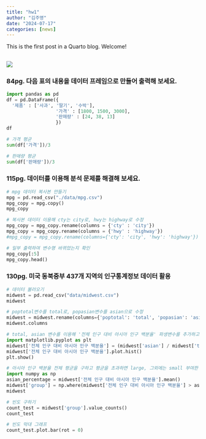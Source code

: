 ```yaml
---
title: "hw1"
author: "김주영"
date: "2024-07-17"
categories: [news]
---
```


This is the first post in a Quarto blog. Welcome!

![](busan.jpg)
---

### 84pg. 다음 표의 내용을 데이터 프레임으로 만들어 출력해 보세요.

```python
import pandas as pd
df = pd.DataFrame({
  '제품' : ['사과', '딸기', '수박'],
                  '가격' : [1800, 1500, 3000],
                  '판매량' : [24, 38, 13]
                  })
df
```

```python
# 가격 평균
sum(df['가격'])/3
```

```python
# 판매량 평균
sum(df['판매량'])/3

```

### 115pg. 데이터를 이용해 분석 문제를 해결해 보세요.
```python
# mpg 데이터 복사본 만들기
mpg = pd.read_csv("./data/mpg.csv")
mpg_copy = mpg.copy()
mpg_copy
```

```python
# 복사본 데이터 이용해 cty는 city로, hwy는 highway로 수정
mpg_copy = mpg_copy.rename(columns = {'cty' : 'city'})
mpg_copy = mpg_copy.rename(columns = {'hwy' : 'highway'})
#mpg_copy = mpg_copy.rename(columns={'cty': 'city', 'hwy': 'highway'}) 이렇게도 가능

# 일부 출력하여 변수명 바뀌었는지 확인
mpg_copy[:5]
mpg_copy.head()
```

### 130pg. 미국 동북중부 437개 지역의 인구통계정보 데이터 활용
```python
# 데이터 불러오기
midwest = pd.read_csv("data/midwest.csv")
midwest
```

```python
# poptotal변수를 total로, popasian변수를 asian으로 수정
midwest = midwest.rename(columns={'poptotal': 'total', 'popasian': 'asian'})
midwest.columns
```

```python
# total, asian 변수를 이용해 '전체 인구 대비 아시아 인구 백분율' 파생변수를 추가하고, 히스토그램 만들기
import matplotlib.pyplot as plt
midwest['전체 인구 대비 아시아 인구 백분율'] = (midwest['asian'] / midwest['total']) * 100
midwest['전체 인구 대비 아시아 인구 백분율'].plot.hist()
plt.show()
```

```python
# 아시아 인구 백분율 전체 평균을 구하고 평균을 초과하면 large, 그외에는 small 부여한 파생변수 만들기
import numpy as np
asian_percentage = midwest['전체 인구 대비 아시아 인구 백분율'].mean()
midwest['group'] = np.where(midwest['전체 인구 대비 아시아 인구 백분율'] > asian_percentage, 'large', 'small')
midwest
```

```python
# 빈도 구하기
count_test = midwest['group'].value_counts()
count_test

# 빈도 막대 그래프
count_test.plot.bar(rot = 0)
```